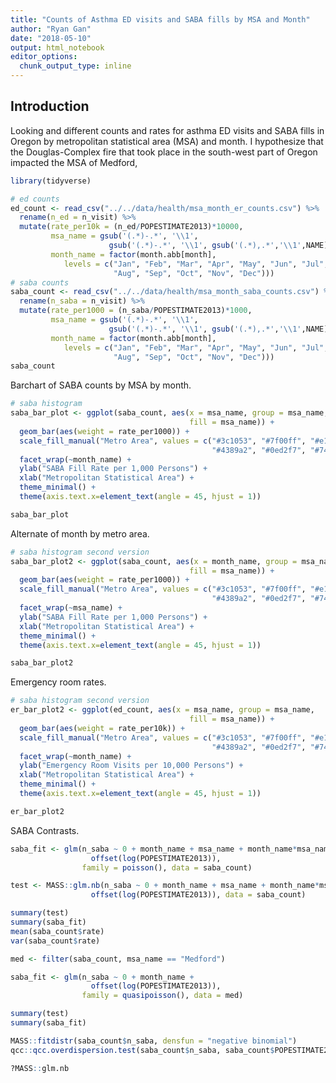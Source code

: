 ```yaml
---
title: "Counts of Asthma ED visits and SABA fills by MSA and Month"
author: "Ryan Gan"
date: "2018-05-10"
output: html_notebook
editor_options: 
  chunk_output_type: inline
---
```


## Introduction 

Looking and different counts and rates for asthma ED visits and SABA fills in Oregon by metropolitan statistical area (MSA) and month. I hypothesize that the Douglas-Complex fire that took place in the south-west part of Oregon impacted the MSA of Medford, 


```r
library(tidyverse)
```

```r
# ed counts
ed_count <- read_csv("../../data/health/msa_month_er_counts.csv") %>% 
  rename(n_ed = n_visit) %>% 
  mutate(rate_per10k = (n_ed/POPESTIMATE2013)*10000,
         msa_name = gsub('(.*)-.*', '\\1', 
                      gsub('(.*)-.*', '\\1', gsub('(.*),.*','\\1',NAME))),
         month_name = factor(month.abb[month], 
            levels = c("Jan", "Feb", "Mar", "Apr", "May", "Jun", "Jul",
                       "Aug", "Sep", "Oct", "Nov", "Dec")))
# saba counts
saba_count <- read_csv("../../data/health/msa_month_saba_counts.csv") %>% 
  rename(n_saba = n_visit) %>% 
  mutate(rate_per1000 = (n_saba/POPESTIMATE2013)*1000,
         msa_name = gsub('(.*)-.*', '\\1', 
                      gsub('(.*)-.*', '\\1', gsub('(.*),.*','\\1',NAME))),
         month_name = factor(month.abb[month], 
            levels = c("Jan", "Feb", "Mar", "Apr", "May", "Jun", "Jul",
                       "Aug", "Sep", "Oct", "Nov", "Dec")))
saba_count
```

Barchart of SABA counts by MSA by month.

```r
# saba histogram
saba_bar_plot <- ggplot(saba_count, aes(x = msa_name, group = msa_name,
                                        fill = msa_name)) +
  geom_bar(aes(weight = rate_per1000)) +
  scale_fill_manual("Metro Area", values = c("#3c1053", "#7f00ff", "#e100ff", 
                                             "#4389a2", "#0ed2f7", "#74ebd5")) +
  facet_wrap(~month_name) +
  ylab("SABA Fill Rate per 1,000 Persons") +
  xlab("Metropolitan Statistical Area") +
  theme_minimal() +
  theme(axis.text.x=element_text(angle = 45, hjust = 1))

saba_bar_plot
```

Alternate of month by metro area.

```r
# saba histogram second version
saba_bar_plot2 <- ggplot(saba_count, aes(x = month_name, group = msa_name,
                                        fill = msa_name)) +
  geom_bar(aes(weight = rate_per1000)) +
  scale_fill_manual("Metro Area", values = c("#3c1053", "#7f00ff", "#e100ff", 
                                             "#4389a2", "#0ed2f7", "#74ebd5")) +
  facet_wrap(~msa_name) +
  ylab("SABA Fill Rate per 1,000 Persons") +
  xlab("Metropolitan Statistical Area") +
  theme_minimal() +
  theme(axis.text.x=element_text(angle = 45, hjust = 1))

saba_bar_plot2
```

Emergency room rates.

```r
# saba histogram second version
er_bar_plot2 <- ggplot(ed_count, aes(x = msa_name, group = msa_name,
                                        fill = msa_name)) +
  geom_bar(aes(weight = rate_per10k)) +
  scale_fill_manual("Metro Area", values = c("#3c1053", "#7f00ff", "#e100ff", 
                                             "#4389a2", "#0ed2f7", "#74ebd5")) +
  facet_wrap(~month_name) +
  ylab("Emergency Room Visits per 10,000 Persons") +
  xlab("Metropolitan Statistical Area") +
  theme_minimal() +
  theme(axis.text.x=element_text(angle = 45, hjust = 1))

er_bar_plot2
```


SABA Contrasts.

```r
saba_fit <- glm(n_saba ~ 0 + month_name + msa_name + month_name*msa_name +
                  offset(log(POPESTIMATE2013)), 
                family = poisson(), data = saba_count)

test <- MASS::glm.nb(n_saba ~ 0 + month_name + msa_name + month_name*msa_name +
                  offset(log(POPESTIMATE2013)), data = saba_count)

summary(test)
summary(saba_fit)
mean(saba_count$rate)
var(saba_count$rate)

med <- filter(saba_count, msa_name == "Medford")

saba_fit <- glm(n_saba ~ 0 + month_name +
                  offset(log(POPESTIMATE2013)), 
                family = quasipoisson(), data = med)

summary(test)
summary(saba_fit)

MASS::fitdistr(saba_count$n_saba, densfun = "negative binomial")
qcc::qcc.overdispersion.test(saba_count$n_saba, saba_count$POPESTIMATE2013, "poisson")

?MASS::glm.nb
```

